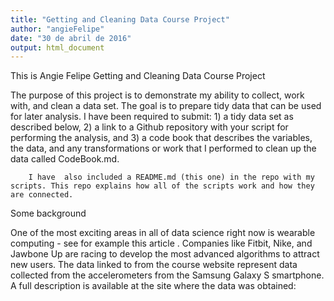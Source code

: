 ```yaml
---
title: "Getting and Cleaning Data Course Project"
author: "angieFelipe"
date: "30 de abril de 2016"
output: html_document
---
```

This is Angie Felipe Getting and Cleaning Data Course Project

The purpose of this project is to demonstrate my ability to collect, work with, and clean a data set. The goal is to prepare tidy data that can be used for later analysis. 
I have been required to submit: 
        1) a tidy data set as described below, 
        2) a link to a Github repository with your script for performing the analysis, and 
        3) a code book that describes the variables, the data, and any transformations or work that I performed to clean up the data called CodeBook.md.
        
        I have  also included a README.md (this one) in the repo with my scripts. This repo explains how all of the scripts work and how they are connected.

Some background

One of the most exciting areas in all of data science right now is wearable computing - see for example this article . Companies like Fitbit, Nike, and Jawbone Up are racing to develop the most advanced algorithms to attract new users. The data linked to from the course website represent data collected from the accelerometers from the Samsung Galaxy S smartphone. A full description is available at the site where the data was obtained:
